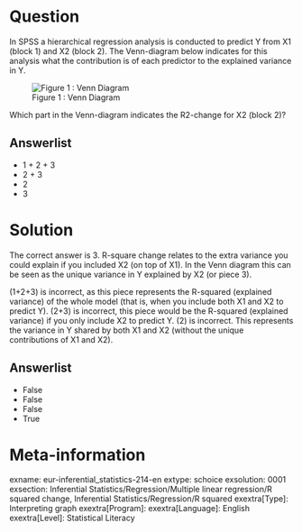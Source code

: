 Question
========
In SPSS a hierarchical regression analysis is conducted to predict Y from X1 (block 1) and X2 (block 2). The Venn-diagram below indicates for this analysis what the contribution is of each predictor to the explained variance in Y.

![Figure 1 : Venn Diagram](Venn Diagram.PNG)


Which part in the Venn-diagram indicates the R2-change for X2 (block 2)?

Answerlist
----------
* 1 + 2 + 3
* 2 + 3
* 2
* 3


Solution
========
The correct answer is 3. R-square change relates to the extra variance you could explain if you included X2 (on top of X1). In the Venn diagram this can be seen as the unique variance in Y explained by X2 (or piece 3).

(1+2+3) is incorrect, as this piece represents the R-squared (explained variance) of the whole model (that is, when you include both X1 and X2 to predict Y). (2+3) is incorrect, this piece would be the R-squared (explained variance) if you only include X2 to predict Y. (2) is incorrect. This represents the variance in Y shared by both X1 and X2 (without the unique contributions of X1 and X2).

Answerlist
----------
* False
* False
* False
* True


Meta-information
================
exname: eur-inferential_statistics-214-en
extype: schoice
exsolution: 0001
exsection: Inferential Statistics/Regression/Multiple linear regression/R squared change, Inferential Statistics/Regression/R squared
exextra[Type]: Interpreting graph
exextra[Program]: 
exextra[Language]: English
exextra[Level]: Statistical Literacy